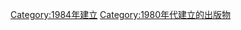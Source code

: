 {{Cat topic in year| topic=建立的出版物| year=1984}}

[[Category:1984年建立|Category:1984年建立]]
[[Category:1980年代建立的出版物|Category:1980年代建立的出版物]]